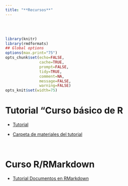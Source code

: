 ```yaml
---
title: "**Recursos**"
--- 
```


<br>
<br>


```r
library(knitr)
library(rmdformats)
## Global options
options(max.print="75")
opts_chunk$set(echo=FALSE,
               cache=TRUE,
               prompt=FALSE,
               tidy=TRUE,
               comment=NA,
               message=FALSE,
               warning=FALSE)
opts_knit$set(width=75)
```

<div class=text-justify>

# **Tutorial "Curso básico de R** 

- [Tutorial](curso_r/tutorial_pdf/Curso_basico_de_R.pdf){target="_blank"}

- [Carpeta de materiales del tutorial](curso_r/tutorial_pdf/materiales_tutorial_R.zip){target="_blank"}

<br>


# **Curso R/RMarkdown**

- [Tutorial Documentos en RMarkdown](curso_r/r_rmarkdown/curso_r_rmarkdown.html){target="_blank"}


</div>




